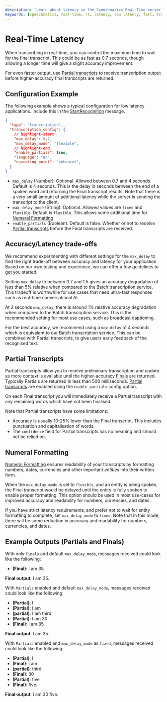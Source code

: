 ```yaml
---
description: 'Learn about latency in the Speechmatics Real-Time server'
keywords: [speechmatics, real-time, rt, latency, low latency, fast, transcription, speech recognition, asr]
---
```


# Real-Time Latency

When transcribing in real-time, you can control the maximum time to wait for the final transcript. This could be as fast as 0.7 seconds, though allowing a longer time will give a slight accuracy improvement. 

For even faster output, use [Partial transcripts](#partial-transcripts) to receive transcription output before higher-accuracy final transcripts are returned.

## Configuration Example
The following example shows a typical configuration for low latency applications. Include this in the [StartRecognition](/api-ref/realtime-transcription-websocket#startrecognition) message.

```json
{
  "type": "transcription",
  "transcription_config": {
    // highlight-start
    "max_delay": 0.7,
    "max_delay_mode": "flexible",
    // highlight-end
    "enable_partials": true,
    "language": "en",
    "operating_point": "enhanced",
  }
}
```

- `max_delay` (Number): Optional. Allowed between 0.7 and 4 seconds. Default is 4 seconds. This is the delay in seconds between the end of a spoken word and returning the Final transcript results. Note that there is a very small amount of additional latency while the server is sending the transcript to the client.
- `max_delay_mode` (String): Optional. Allowed values are `fixed` and `flexible`. Default is `flexible`. This allows some additional time for [Numeral Formatting](#numeral-formatting).
- `enable_partials` (Boolean): Default is false. Whether or not to receive [Partial transcripts](#partial-transcripts) before the Final transcripts are received.

## Accuracy/Latency trade-offs

We recommend experimenting with different settings for the `max_delay` to find the right trade-off between accuracy and latency for your application. Based on our own testing and experience, we can offer a few guidelines to get you started.

Setting `max_delay` to between 0.7 and 1.5 gives an accuracy degradation of less than 5% relative when compared to the Batch transcription service. This tradeoff is worthwhile for use cases that need ultra-fast responses such as real-time conversational AI.

At 2 seconds `max_delay`, there is around 1% relative accuracy degradation when compared to the Batch transcription service. This is the recommended setting for most use cases, such as broadcast captioning.

For the best accuracy, we recommend using a `max_delay` of 4 seconds which is equivalent to our Batch transcription service. This can be combined with Partial transcripts, to give users early feedback of the recognised text.

## Partial Transcripts

Partial transcripts allow you to receive preliminary transcription and update as more context is available until the higher-accuracy [Finals](/api-ref/realtime-transcription-websocket#addtranscript) are returned. Typically Partials are returned in less than 500 milliseconds. [Partial transcripts](/api-ref/realtime-transcription-websocket.mdx#addpartialtranscript) are enabled using the `enable_partials` config option. 

On each Final transcript you will immediately receive a Partial transcript with any remaining words which have not been finalised.

Note that Partial transcripts have some limitations:
- Accuracy is usually 10-25% lower than the Final transcript. This includes punctuation and capitalisation of words.
- The `confidence` field for Partial transcripts has no meaning and should not be relied on.

## Numeral Formatting

[Numeral Formatting](/speech-to-text/output-enhancements/numerical-formatting) ensures readability of your transcripts by formatting numbers, dates, currencies and other important _entities_ into their written form.

When the `max_delay_mode` is set to `flexible`, and an entity is being spoken, the Final transcript would be delayed until the entity is fully spoken to enable proper formatting. This option should be used in most use-cases for improved accuracy and readability for numbers, currencies, and dates. 

If you have strict latency requirements, and prefer not to wait for entity formatting to complete, set `max_delay_mode` to `fixed`. Note that in this mode, there will be some reduction in accuracy and readability for numbers, currencies, and dates.

## Example Outputs (Partials and Finals)
With only `Finals` and default `max_delay_mode`, messages received could look like the following:

- **(Final)**: I am 35.

**Final output**: I am 35.

With `Partials` enabled and default `max_delay_mode`, messages received could look like the following:

- **(Partial)**: I
- **(Partial)**: I am
- **(partial)**: I am third
- **(Partial)**: I am 30
- **(Final)**: I am 35.

**Final output**: I am 35.

With `Partials` enabled and `max_delay_mode` as `fixed`, messages received could look like the following:

- **(Partial)**: I
- **(Final)**: I am
- **(partial)**: third
- **(Final)**: 30
- **(Partial)**: five
- **(Final)**: five.

**Final output**: I am 30 five.